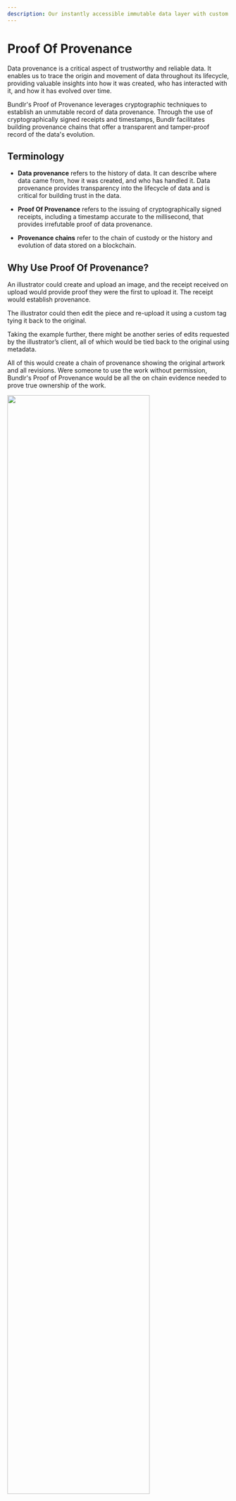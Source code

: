 ```yaml
---
description: Our instantly accessible immutable data layer with custom metadata tagging and verifiable timestamping helps you build irrefutable provenance chains.
---
```


# Proof Of Provenance

Data provenance is a critical aspect of trustworthy and reliable data. It enables us to trace the origin and movement of data throughout its lifecycle, providing valuable insights into how it was created, who has interacted with it, and how it has evolved over time.

Bundlr's Proof of Provenance leverages cryptographic techniques to establish an unmutable record of data provenance. Through the use of cryptographically signed receipts and timestamps, Bundlr facilitates building provenance chains that offer a transparent and tamper-proof record of the data's evolution.

## Terminology

-   **Data provenance** refers to the history of data. It can describe where data came from, how it was created, and who has handled it. Data provenance provides transparency into the lifecycle of data and is critical for building trust in the data.

-   **Proof Of Provenance** refers to the issuing of cryptographically signed receipts, including a timestamp accurate to the millisecond, that provides irrefutable proof of data provenance.

-   **Provenance chains** refer to the chain of custody or the history and evolution of data stored on a blockchain.

## Why Use Proof Of Provenance?

An illustrator could create and upload an image, and the receipt received on upload would provide proof they were the first to upload it. The receipt would establish provenance.

The illustrator could then edit the piece and re-upload it using a custom tag tying it back to the original.

Taking the example further, there might be another series of edits requested by the illustrator’s client, all of which would be tied back to the original using metadata.

All of this would create a chain of provenance showing the original artwork and all revisions. Were someone to use the work without permission, Bundlr's Proof of Provenance would be all the on chain evidence needed to prove true ownership of the work.

<img className="mt-5" src="/img/learn/provenance-chain.png" width="80%" />

## Receipts / Timestamps

With Bundlr, users have the option to receive a receipt containing a [signed timestamp proof](/learn/receipts). For Proof of Provenance, a receipt is essential as it provides a verifiable record of transaction sequencing, ensuring no malicious activity has taken place.

## Querying Data

All metadata uploaded to Bundlr is readily queryable using GraphQL. Proof of Provenance is supported on Node 1 and on Devnet.

You can

-   Node 1: https://node1.bundlr.network/graphql
-   Devnet: https://devnet.bundlr.network/graphql

To query for the timestamp associated with a given transaction id, use the following query:

```graphql
query DataProvenanceQuery {
	transactions(order: ASC, ids: ["Yaa-ZPQQub_66joUJZ-2BDRbmaPj-q3SHdiSiHb06hc"]) {
		edges {
			node {
				id
				address
				timestamp
			}
		}
	}
}
```

To query metadata associated with the upload, use the following query:

```graphql
query DataProvenanceQuery {
	transactions(
		order: ASC
		tags: [
			{
				name: "provenance-chain-id"
				values: ["Yaa-ZPQQub_66joUJZ-2BDRbmaPj-q3SHdiSiHb06hc"]
			}
		]
	) {
		edges {
			node {
				id
				address
				timestamp
			}
		}
	}
}
```

Adding custom metadata to your uploads allows you to create **provenance chains** by building real-time relational links between uploads.
